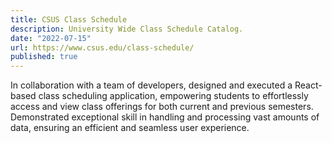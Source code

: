 ```yaml
---
title: CSUS Class Schedule
description: University Wide Class Schedule Catalog.
date: "2022-07-15"
url: https://www.csus.edu/class-schedule/
published: true
---
```


In collaboration with a team of developers, designed and executed a React-based class scheduling application, empowering students to effortlessly access and view class offerings for both current and previous semesters. Demonstrated exceptional skill in handling and processing vast amounts of data, ensuring an efficient and seamless user experience.

